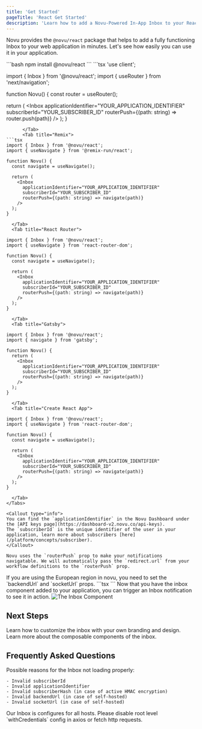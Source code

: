 ```yaml
---
title: 'Get Started'
pageTitle: 'React Get Started'
description: 'Learn how to add a Novu-Powered In-App Inbox to your React app'
---
```



Novu provides the `@novu/react` package that helps to add a fully functioning Inbox to your web application in minutes. Let's see how easily you can use it in your application.

<Steps>
  <Step title="Install the Inbox package">
```bash
npm install @novu/react
```
  </Step>
  <Step title="Add the inbox code to your react file">
    <Tabs items={['Next.js', 'Remix', 'React Router', 'Gatsby', 'Create React App']}>
      <Tab title="Next.js">
```tsx
'use client';

import { Inbox } from '@novu/react';
import { useRouter } from 'next/navigation';

function Novu() {
const router = useRouter();

return (
<Inbox
applicationIdentifier="YOUR_APPLICATION_IDENTIFIER"
subscriberId="YOUR_SUBSCRIBER_ID"
routerPush={(path: string) => router.push(path)}
/>
);
}

````
      </Tab>
      <Tab title="Remix">
```tsx
import { Inbox } from '@novu/react';
import { useNavigate } from '@remix-run/react';

function Novu() {
  const navigate = useNavigate();

  return (
    <Inbox
      applicationIdentifier="YOUR_APPLICATION_IDENTIFIER"
      subscriberId="YOUR_SUBSCRIBER_ID"
      routerPush={(path: string) => navigate(path)}
    />
  );
}
````

      </Tab>
      <Tab title="React Router">

```tsx
import { Inbox } from '@novu/react';
import { useNavigate } from 'react-router-dom';

function Novu() {
  const navigate = useNavigate();

  return (
    <Inbox
      applicationIdentifier="YOUR_APPLICATION_IDENTIFIER"
      subscriberId="YOUR_SUBSCRIBER_ID"
      routerPush={(path: string) => navigate(path)}
    />
  );
}
```

      </Tab>
      <Tab title="Gatsby">

```tsx
import { Inbox } from '@novu/react';
import { navigate } from 'gatsby';

function Novu() {
  return (
    <Inbox
      applicationIdentifier="YOUR_APPLICATION_IDENTIFIER"
      subscriberId="YOUR_SUBSCRIBER_ID"
      routerPush={(path: string) => navigate(path)}
    />
  );
}
```

      </Tab>
      <Tab title="Create React App">

```tsx
import { Inbox } from '@novu/react';
import { useNavigate } from 'react-router-dom';

function Novu() {
  const navigate = useNavigate();

  return (
    <Inbox
      applicationIdentifier="YOUR_APPLICATION_IDENTIFIER"
      subscriberId="YOUR_SUBSCRIBER_ID"
      routerPush={(path: string) => navigate(path)}
    />
  );
}
```

      </Tab>
    </Tabs>

    <Callout type="info">
    You can find the `applicationIdentifier` in the Novu Dashboard under the [API keys page](https://dashboard-v2.novu.co/api-keys).
    The `subscriberId` is the unique identifier of the user in your application, learn more about subscribers [here](/platform/concepts/subscriber).
    </Callout>

    Novu uses the `routerPush` prop to make your notifications navigatable. We will automatically pass the `redirect.url` from your workflow definitions to the `routerPush` prop.

<Accordions>
  <Accordion title="European Region Instructions">
       If you are using the European region in novu, you need to set the `backendUrl` and `socketUrl` props.
    ```tsx
    <Inbox
      applicationIdentifier="YOUR_APPLICATION_IDENTIFIER"
      subscriberId="YOUR_SUBSCRIBER_ID"
      backendUrl="https://eu.api.novu.co"
      socketUrl="https://eu.ws.novu.co"
    />
    ```
  </Accordion>
</Accordions>
  </Step>
  <Step title="Trigger a notification">
    Now that you have the inbox component added to your application, you can trigger an Inbox notification to see it in action.
    <img src="/images/inbox/component.png" alt="The Inbox Component" />

  </Step>
</Steps>

## Next Steps

<Cards cols={2}>
  <Card title="Customize the inbox" href="/platform/inbox/react/styling">
    Learn how to customize the inbox with your own branding and design.
  </Card>
  <Card title="Learn the components" href="/platform/inbox/react/components/overview">
    Learn more about the composable components of the inbox.
  </Card>
</Cards>

## Frequently Asked Questions

<Accordions>
  <Accordion title="The Inbox is not loading properly.">

Possible reasons for the Inbox not loading properly:

    - Invalid subscriberId
    - Invalid applicationIdentifier
    - Invalid subscriberHash (in case of active HMAC encryption)
    - Invalid backendUrl (in case of self-hosted)
    - Invalid socketUrl (in case of self-hosted)

  </Accordion>

  <Accordion title="How to fix CORS error with Inbox?">
  Our Inbox is configures for all hosts. Please disable root level `withCredentials` config in axios or fetch http requests.

  </Accordion>
</Accordions>
